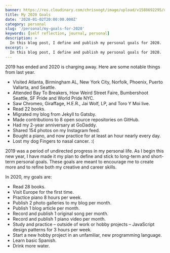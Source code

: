 ```yaml
---
banner: https://res.cloudinary.com/chrisvogt/image/upload/v1588692295/chrisvogt-me/photo/2020-goals.png
title: My 2020 Goals
date: '2020-01-02T20:00:00.000Z'
category: personal
slug: '/personal/my-goals-for-2020'
keywords: [self reflection, journal, personal]
description: >
  In this blog post, I define and publish my personal goals for 2020.
excerpt: >
  In this blog post, I define and publish my personal goals for 2020.
---
```


2019 has ended and 2020 is charging away. Here are some notable things from last year.

* Visited Atlanta, Birmingham AL, New York City, Norfolk, Phoenix, Puerto Vallarta, and Seattle.
* Attended Bay To Breakers, How Weird Street Faire, Bumbershoot Seattle, SF Pride and World Pride NYC.
* Saw Chromeo, Giraffage, H.E.R., Jai Wolf, LP, and Toro Y Moi live.
* Read 22 books.
* Migrated my blog from Jekyll to Gatsby.
* Made contributions to 8 open source repositories on GitHub.
* Had my 2-year anniversary at GoDaddy.
* Shared 154 photos on my Instagram feed.
* Bought a piano, and now practice for at least an hour nearly every day.
* Lost my dog Fingers to nasal cancer. :(

2019 was a period of undirected progress in my personal life. As I begin this new year, I have made it my plan to
define and stick to long-term and short-term personal goals. These goals are meant to encourage me to create more and to
refine both my creative and career skills. 

In 2020, my goals are:

* Read 28 books.
* Visit Europe for the first time.
* Practice piano 8 hours per week.
* Publish 2 photo galleries to my blog per month.
* Publish 1 blog article per month.
* Record and publish 1 original song per month.
* Record and publish 1 piano video per month.
* Study and practice – outside of work or hobby projects – JavaScript design patterns for 3 hours per week.
* Start a new hobby project in an unfamiliar, new programming language.
* Learn basic Spanish.
* Drink more water.
